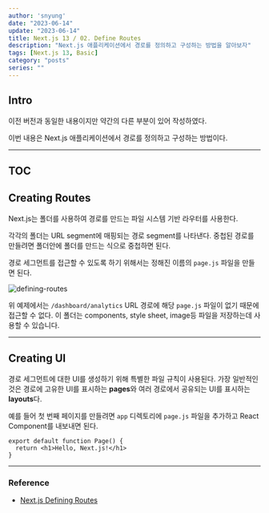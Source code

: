---
author: 'snyung'
date: "2023-06-14"
update: "2023-06-14"
title: Next.js 13 / 02. Define Routes
description: "Next.js 애플리케이션에서 경로를 정의하고 구성하는 방법을 알아보자"
tags: [Next.js 13, Basic]
category: "posts"
series: ""
---

## Intro

이전 버전과 동일한 내용이지만 약간의 다른 부분이 있어 작성하였다.

이번 내용은 Next.js 애플리케이션에서 경로를 정의하고 구성하는 방법이다.

---

## TOC

## Creating Routes

Next.js는 폴더를 사용하여 경로를 만드는 파일 시스템 기반 라우터를 사용한다.

각각의 폴더는 URL segment에 매핑되는 경로 segment를 나타낸다. 중첩된 경로를 만들려면 폴더안에 폴더를 만드는 식으로 중첩하면 된다.

경로 세그먼트를 접근할 수 있도록 하기 위해서는 정해진 이름의 `page.js` 파일을 만들면 된다.

![defining-routes](/images/posts/nextjs_docs/defining-routes.avif)

위 예제에서는 `/dashboard/analytics` URL 경로에 해당 `page.js` 파일이 없기 때문에 접근할 수 없다. 이 폴더는 components, style sheet, image등 파일을 저장하는데 사용할 수 있습니다.

---

## Creating UI

경로 세그먼트에 대한 UI를 생성하기 위해 특별한 파일 규칙이 사용된다. 가장 일반적인 것은 경로에 고유한 UI를 표시하는 **pages**와 여러 경로에서 공유되는 UI를 표시하는 **layouts**다.

예를 들어 첫 번째 페이지를 만들려면 `app` 디렉토리에 `page.js` 파일을 추가하고 React Component를 내보내면 된다.

```tsx:app/page.tsx
export default function Page() {
  return <h1>Hello, Next.js!</h1>
}
```

---

### Reference

- [Next.js Defining Routes](https://nextjs.org/docs/app/building-your-application/routing/defining-routes)

